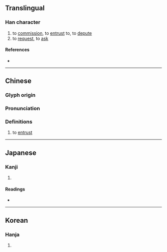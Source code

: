 {{character info}}
==Translingual==

===Han character===
{{Han char|rn=9|rad=人|as=06|sn=8|four=20214|canj=OIHP,XOIHP|ids=⿰亻㡯}}

# to [[commission]], to [[entrust]] to, to [[depute]]
# to [[request]], to [[ask]]

====References====
* {{Han ref|kx=0101.100|dkj=00576|dj=0214.030|hdz=10152.040|uh=4F82|ud=20354|bh=CBC9|bd=52169}}

----

==Chinese==
{{zh-forms}}

===Glyph origin===
{{Han etym}}

===Pronunciation===
{{zh-pron
|m=tuō
|c=tok3
|mc=y
|oc=y
|ma=
|cat=
}}

===Definitions===
{{zh-hanzi}}

# {{lb|zh|literary}} to [[entrust]]

----

==Japanese==

===Kanji===
{{ja-kanji|grade=|rs=人06}}

# {{rfdef|ja|sort=人06}}

====Readings====
* {{ja-readings|on=[[たく]] (taku)|kun=[[よせる]] (yoseru), [[たのむ]] (tanomu)}}

----

==Korean==

===Hanja===
{{ko-hanja|hangeul=탁|rv=tak|mr=t'ak}}

# {{rfdef|ko|sort=人06}}